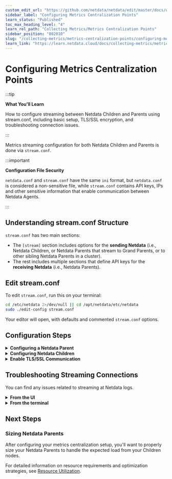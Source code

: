```yaml
---
custom_edit_url: "https://github.com/netdata/netdata/edit/master/docs/observability-centralization-points/metrics-centralization-points/configuration.md"
sidebar_label: "Configuring Metrics Centralization Points"
learn_status: "Published"
toc_max_heading_level: "4"
learn_rel_path: "Collecting Metrics/Metrics Centralization Points"
sidebar_position: "802010"
slug: "/collecting-metrics/metrics-centralization-points/configuring-metrics-centralization-points"
learn_link: "https://learn.netdata.cloud/docs/collecting-metrics/metrics-centralization-points/configuring-metrics-centralization-points"
---
```


# Configuring Metrics Centralization Points

:::tip

**What You'll Learn**

How to configure streaming between Netdata Children and Parents using stream.conf, including basic setup, TLS/SSL encryption, and troubleshooting connection issues.

:::

Metrics streaming configuration for both Netdata Children and Parents is done via `stream.conf`.

:::important

**Configuration File Security**

`netdata.conf` and `stream.conf` have the same `ini` format, but `netdata.conf` is considered a non-sensitive file, while `stream.conf` contains API keys, IPs and other sensitive information that enable communication between Netdata Agents.

:::

## Understanding stream.conf Structure

`stream.conf` has two main sections:

- The `[stream]` section includes options for the **sending Netdata** (i.e., Netdata Children, or Netdata Parents that stream to Grand Parents, or to other sibling Netdata Parents in a cluster).
- The rest includes multiple sections that define API keys for the **receiving Netdata** (i.e., Netdata Parents).

## Edit stream.conf

To edit `stream.conf`, run this on your terminal:

```bash
cd /etc/netdata 2>/dev/null || cd /opt/netdata/etc/netdata
sudo ./edit-config stream.conf
```

Your editor will open, with defaults and commented `stream.conf` options.

## Configuration Steps

<details>
<summary><strong>Configuring a Netdata Parent</strong></summary><br/>

To enable the reception of metrics from Netdata Children, generate a random API key with this command:

```bash
uuidgen
```

Then, copy the UUID generated, [edit `stream.conf`](#edit-streamconf), find the section that reads like the following and replace `API_KEY` with the UUID you generated:

```ini
[API_KEY]
    # Accept metrics streaming from other Agents with the specified API key
    enabled = yes
```

Save the file and restart Netdata.

<br/>
</details>

<details>
<summary><strong>Configuring Netdata Children</strong></summary><br/>

To enable streaming metrics to a Netdata Parent, [edit `stream.conf`](#edit-streamconf), and at the `[stream]` section at the top, set:

```ini
[stream]
    # Stream metrics to another Netdata
    enabled = yes
    # The IP and PORT of the parent
    destination = PARENT_IP_ADDRESS:19999
    # The shared API key, generated by uuidgen
    api key = API_KEY
```

Save the file and restart Netdata.

<br/>
</details>

<details>
<summary><strong>Enable TLS/SSL Communication</strong></summary><br/>

While encrypting the connection between your parent and child nodes is recommended for security, it's not required to get started.

This example uses self-signed certificates.

:::note

**Prerequisites**

This section assumes you have read the documentation on [how to edit the Netdata configuration files](/docs/netdata-agent/configuration).

:::

### SSL Setup Process

1. **Parent node**  
   To generate an SSL key and certificate using `openssl`, take a look at the related section around [Securing Netdata Agents](/docs/netdata-agent/configuration/securing-agents/web-server-reference#enable-httpstls-support) in our Documentation.

2. **Child node**  
   Update `stream.conf` to enable SSL/TLS and allow self-signed certificates. Append ':SSL' to the destination and uncomment 'ssl skip certificate verification'.

    ```text
    [stream]
        enabled = yes
        destination = 203.0.113.0:SSL
        ssl skip certificate verification = yes
        api key = 11111111-2222-3333-4444-555555555555
    ```

3. **Restart both nodes**  
   Restart the Netdata Agent on both the parent and child nodes to stream encrypted metrics using TLS/SSL.

<br/>
</details>

## Troubleshooting Streaming Connections

You can find any issues related to streaming at Netdata logs.

<details>
<summary><strong>From the UI</strong></summary><br/>

Netdata logs to systemd-journald by default, and its logs are available at the `Logs` tab of the UI. At the `MESSAGE_ID` field look for `Netdata connection from child` and `Netdata connection to parent`.

<br/>
</details>

<details>
<summary><strong>From the terminal</strong></summary><br/>

**On the Parents:**

```bash
journalctl -r --namespace=netdata MESSAGE_ID=ed4cdb8f1beb4ad3b57cb3cae2d162fa
```

**On the Children:**

```bash
journalctl -r --namespace=netdata MESSAGE_ID=6e2e3839067648968b646045dbf28d66
```

<br/>
</details>

## Next Steps

### Sizing Netdata Parents

After configuring your metrics centralization setup, you'll want to properly size your Netdata Parents to handle the expected load from your Children nodes.

For detailed information on resource requirements and optimization strategies, see [Resource Utilization](https://learn.netdata.cloud/docs/netdata-agent/resource-utilization/).
